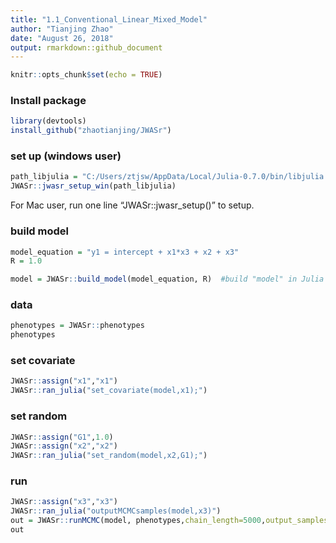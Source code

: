 ```yaml
---
title: "1.1_Conventional_Linear_Mixed_Model"
author: "Tianjing Zhao"
date: "August 26, 2018"
output: rmarkdown::github_document
---
```


```r
knitr::opts_chunk$set(echo = TRUE)
```


### Install package
```r
library(devtools)
install_github("zhaotianjing/JWASr")
```

### set up (windows user)
```r
path_libjulia = "C:/Users/ztjsw/AppData/Local/Julia-0.7.0/bin/libjulia.dll"
JWASr::jwasr_setup_win(path_libjulia)
```
For Mac user, run one line "JWASr::jwasr_setup()" to setup.


### build model
```r
model_equation = "y1 = intercept + x1*x3 + x2 + x3"
R = 1.0

model = JWASr::build_model(model_equation, R)  #build "model" in Julia
```


### data
```r
phenotypes = JWASr::phenotypes
phenotypes
```

### set covariate
```r
JWASr::assign("x1","x1")
JWASr::ran_julia("set_covariate(model,x1);")
```


### set random
```r
JWASr::assign("G1",1.0)
JWASr::assign("x2","x2")
JWASr::ran_julia("set_random(model,x2,G1);")
```

### run
```R
JWASr::assign("x3","x3")
JWASr::ran_julia("outputMCMCsamples(model,x3)")
out = JWASr::runMCMC(model, phenotypes,chain_length=5000,output_samples_frequency=100)
out
```

 




